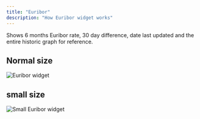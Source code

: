 ```yaml
---
title: "Euribor"
description: "How Euribor widget works"
---
```


Shows 6 months Euribor rate, 30 day difference, date last updated and the entire historic graph for reference.

## Normal size

<img alt="Euribor widget" classname="block dark:hidden" src="/images/widgets/euribor.webp" />

## small size

<img alt="Small Euribor widget" classname="block dark:hidden" src="/images/widgets/euriborSmall.webp" />
